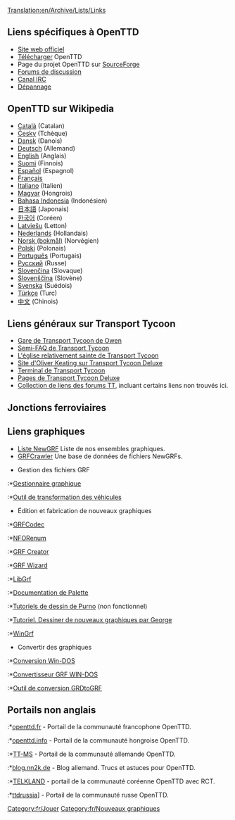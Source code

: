 [[Translation:en/Archive/Lists/Links]]
{{fr/Table des matières}}

==Liens spécifiques à OpenTTD==
*[http://www.openttd.org Site web officiel]
*[[fr/Archive/Manual/Téléchargement|Télécharger]] OpenTTD
*Page du projet OpenTTD sur [http://sourceforge.net/projects/openttd SourceForge]
*[http://www.tt-forums.net/viewforum.php?f=55 Forums de discussion]
*[irc://irc.oftc.net/openttd Canal IRC]
*[[fr/Archive/Manual/Dépannage|Dépannage]]

==OpenTTD sur Wikipedia==
*[http://ca.wikipedia.org/wiki/OpenTTD Català] (Catalan)
*[http://cs.wikipedia.org/wiki/OpenTTD Česky] (Tchèque)
*[http://de.wikipedia.org/wiki/OpenTTD Dansk] (Danois)
*[http://de.wikipedia.org/wiki/OpenTTD Deutsch] (Allemand)
*[http://en.wikipedia.org/wiki/OpenTTD English] (Anglais)
*[http://fi.wikipedia.org/wiki/OpenTTD Suomi] (Finnois)
*[http://es.wikipedia.org/wiki/OpenTTD Español] (Espagnol)
*[http://fr.wikipedia.org/wiki/OpenTTD Français]
*[http://it.wikipedia.org/wiki/Transport_Tycoon Italiano] (Italien)
*[http://hu.wikipedia.org/wiki/OpenTTD Magyar] (Hongrois)
*[http://id.wikipedia.org/wiki/OpenTTD Bahasa Indonesia] (Indonésien)
*[http://ja.wikipedia.org/wiki/OpenTTD 日本語] (Japonais)
*[http://ko.wikipedia.org/wiki/OpenTTD 한국어] (Coréen)
*[http://lv.wikipedia.org/wiki/OpenTTD Latviešu] (Letton)
*[http://nl.wikipedia.org/wiki/OpenTTD Nederlands] (Hollandais)
*[http://no.wikipedia.org/wiki/OpenTTD Norsk (bokmål)] (Norvégien)
*[http://pl.wikipedia.org/wiki/OpenTTD Polski] (Polonais)
*[http://pt.wikipedia.org/wiki/OpenTTD Português] (Portugais)
*[http://ru.wikipedia.org/wiki/OpenTTD Русский] (Russe)
*[http://sk.wikipedia.org/wiki/OpenTTD Slovenčina] (Slovaque)
*[http://sl.wikipedia.org/wiki/OpenTTD Slovenščina] (Slovène)
*[http://sv.wikipedia.org/wiki/OpenTTD Svenska] (Suédois)
*[http://tr.wikipedia.org/wiki/OpenTTD Türkçe] (Turc)
*[http://zh.wikipedia.org/wiki/OpenTTD 中文] (Chinois)

==Liens généraux sur Transport Tycoon==
*[http://www.transporttycoon.net/ Gare de Transport Tycoon de Owen]
*[http://i-want-a-website.com/about-tt/ Semi-FAQ de Transport Tycoon]
*[http://www.nylon.net/ttd/index.html L'église relativement sainte de Transport Tycoon]
*[http://o-keating.com/ttd/ Site d'Oliver Keating sur Transport Tycoon Deluxe]
*[http://www.tt-terminal.co.uk Terminal de Transport Tycoon]
*[http://www.tycoongames.net/ttdpages.html Pages de Transport Tycoon Deluxe]
*[http://linkage.tt-forums.net/ Collection de liens des forums TT], incluant certains liens non trouvés ici.

== Jonctions ferroviaires ==
{{fr/Liens/Jonctions ferroviaires}}

==Liens graphiques==
* [[fr/Community/NewGRF/Liste NewGRF|Liste NewGRF]] Liste de nos ensembles graphiques.
* [http://grfcrawler.tt-forums.net/ GRFCrawler] Une base de données de fichiers NewGRFs.

*Gestion des fichiers GRF
:*[http://ttdpatch.de.vu Gestionnaire graphique]
:*[http://www.antp.be/ttd/ Outil de transformation des véhicules]

*Édition et fabrication de nouveaux graphiques
:*[http://dev.openttdcoop.org/projects/grfcodec/ GRFCodec]
:*[http://dev.openttdcoop.org/projects/nforenum/ NFORenum]
:*[http://www.tt-forums.net/viewtopic.php?t=6326 GRF Creator]
:*[http://www.andreszsogon.com/grf-wizard/ GRF Wizard]
:*[http://www.tt-forums.net/viewtopic.php?t=4968 LibGrf]
:*[http://www.tt-forums.net/viewtopic.php?t=6002 Documentation de Palette]
:*[http://users.tt-forums.net/purno/PDT/index.php Tutoriels de dessin de Purno]   (non fonctionnel) 
:*[http://wiki.ttdpatch.net/tiki-index.php?page=DrawingSprites Tutoriel. Dessiner de nouveaux graphiques par George]
:*[http://ade.se/projects/wingrf/wingrf.zip WinGrf]

*Convertir des graphiques
:*[http://www.tt-forums.net/viewtopic.php?t=4447 Conversion Win-DOS]
:*[http://www.tt-forums.net/viewtopic.php?p=236890#236890 Convertisseur GRF WIN-DOS]
:*[http://www.tt-forums.net/viewtopic.php?t=5226 Outil de conversion GRDtoGRF]

==Portails non anglais==
:*[http://www.openttd.fr openttd.fr] - Portail de la communauté francophone OpenTTD.
:*[http://www.openttd.info openttd.info] - Portail de la communauté hongroise OpenTTD.
:*[http://www.tt-ms.de TT-MS] - Portail de la communauté allemande OpenTTD.
:*[http://blog.nn2k.de/spieletipps/openttd/ blog.nn2k.de] - Blog allemand. Trucs et astuces pour OpenTTD.
:*[http://www.korct.com TELKLAND] - portail de la communauté coréenne OpenTTD avec RCT.
:*[http://forums.ttdrussia.net ttdrussia]] - Portail de la communauté russe OpenTTD.


[[Category:fr/Jouer]]
[[Category:fr/Nouveaux graphiques]]